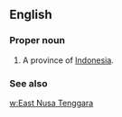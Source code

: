 ==English==

===Proper noun===
{{en-proper noun}}

# A province of [[Indonesia]].

===See also===
[[w:East Nusa Tenggara]]